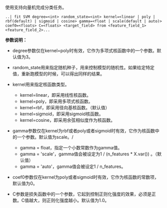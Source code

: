 使用支持向量机完成分类任务。

```
..| fit SVM degree=<int> random_state=<int> kernel=<linear | poly | rbf(default) | sigmoid | cosine> gamma=<float | scale(default | auto)> coef0=<floats> C=<floats> <target_field> from <feature_field_1> <feature_field_2>...
```
**参数说明：**

- degree参数仅在kernel=poly时有效，它作为多项式核函数中的一个参数。默认值为3。

- random_state用来指定随机种子，用来控制模型的随机性。如果给定特定值，重新跑模型的时候，可以得出同样的结果。

- kernel用来指定核函数类型。
  - kernel=linear，即采用线性核函数。
  - kernel=poly，即采用多项式核函数。
  - kernel=rbf，即采用径向基核函数。（默认值）
  - kernel=sigmoid，即采用sigmoid核函数。
  - kernel=cosine，即采用余弦相似度作为核函数。
  
- gamma参数仅在kernel为rbf或者poly或者sigmoid时有效，它作为核函数中的一个参数。默认值为scale。/
  + gamma = float，指定一个小数常数作为gamma值。
  + gamma = 'scale'，gamma值会被设定为1 / (n_features * X.var()) 。（默认值）
  + gamma = 'auto'，gamma值会被设定1 / n_features。
  
- coef0参数仅在kernel为poly或者sigmoid时有效，它作为核函数的常数项，默认值为0。

- C参数是损失函数中的一个参数，它起到控制正则化强度的效果，必须是正数。C值越大，则正则化强度越小。默认值为1.0。

  